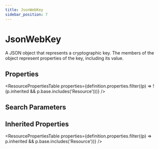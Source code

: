 ```yaml
---
title: JsonWebKey
sidebar_position: 7
---
```


# JsonWebKey

A JSON object that represents a cryptographic key. The members of the object represent properties of the key, including its value.

<Tabs queryString="section">
<TabItem value="schema" label="Schema" default>


## Properties


<ResourcePropertiesTable properties={definition.properties.filter((p) => !(p.inherited && p.base.includes('Resource')))} />

## Search Parameters

<SearchParamsTable searchParams={definition.searchParameters} />

## Inherited Properties

<ResourcePropertiesTable properties={definition.properties.filter((p) => p.inherited && p.base.includes('Resource'))} />

</TabItem>
  
  
  
  

</Tabs>
